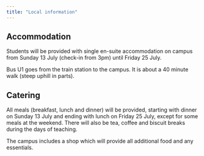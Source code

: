 ```yaml
---
title: "Local information"
---
```


## Accommodation

Students will be provided with single en-suite accommodation on campus from Sunday 13 July (check-in from 3pm) until Friday 25 July.
<!--Each room will be en suite with access to a shared kitchen and communal space. All bed linen will be provided and washed weekly.-->

Bus U1 goes from the train station to the campus. It is about a 40 minute walk (steep uphill in parts). 



## Catering


All meals (breakfast, lunch and dinner) will be provided, starting with dinner on Sunday 13 July and ending with lunch on Friday 25 July, except for some meals at the weekend.
There will also be tea, coffee and biscuit breaks during the days of teaching.

The campus includes a shop which will provide all additional food and any essentials.
